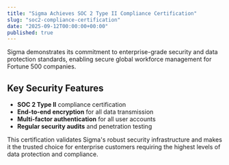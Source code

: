 ```yaml
---
title: "Sigma Achieves SOC 2 Type II Compliance Certification"
slug: "soc2-compliance-certification"
date: "2025-09-12T00:00:00+00:00"
published: true
---
```


Sigma demonstrates its commitment to enterprise-grade security and data protection standards, enabling secure global workforce management for Fortune 500 companies.

## Key Security Features

- **SOC 2 Type II** compliance certification
- **End-to-end encryption** for all data transmission
- **Multi-factor authentication** for all user accounts
- **Regular security audits** and penetration testing

This certification validates Sigma's robust security infrastructure and makes it the trusted choice for enterprise customers requiring the highest levels of data protection and compliance.
